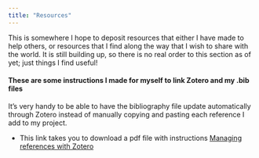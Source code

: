```yaml
---
title: "Resources"
---
```


This is somewhere I hope to deposit resources that either I have made to help others, or resources that I find along the way that I wish to share with the world. It is still building up, so there is no real order to this section as of yet; just things I find useful!

#### These are some instructions I made for myself to link Zotero and my .bib files

It's very handy to be able to have the bibliography file update automatically through Zotero instead of manually copying and pasting each reference I add to my project.

- This link takes you to download a pdf file with instructions <a href="resources\managing_references.pdf">Managing references with Zotero </a>